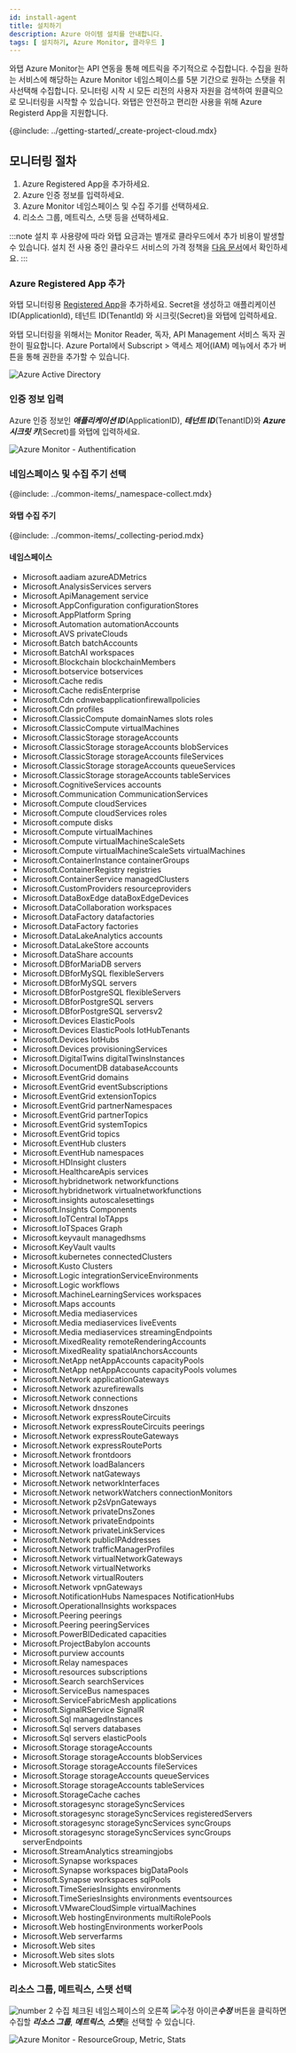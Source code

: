 ```yaml
---
id: install-agent
title: 설치하기
description: Azure 아이템 설치를 안내합니다.
tags: [ 설치하기, Azure Monitor, 클라우드 ]
---
```



와탭 Azure Monitor는 API 연동을 통해 메트릭을 주기적으로 수집합니다. 수집을 원하는 서비스에 해당하는 Azure Monitor 네임스페이스를 5분 기간으로 원하는 스탯을 취사선택해 수집합니다. 모니터링 시작 시 모든 리전의 사용자 자원을 검색하여 원클릭으로 모니터링을 시작할 수 있습니다. 와탭은 안전하고 편리한 사용을 위해 Azure Registerd App을 지원합니다.

{@include: ../getting-started/_create-project-cloud.mdx}

## 모니터링 절차

<!-- 
1. 사용자 와탭 콘솔에서 인티그레이션 프로젝트를 Azure Monitor 사용 상태로 생성하세요. 
-->

1. Azure Registered App을 추가하세요.
1. Azure 인증 정보를 입력하세요.
1. Azure Monitor 네임스페이스 및 수집 주기를 선택하세요.
1. 리소스 그룹, 메트릭스, 스탯 등을 선택하세요.

:::note
설치 후 사용량에 따라 와탭 요금과는 별개로 클라우드에서 추가 비용이 발생할 수 있습니다. 설치 전 사용 중인 클라우드 서비스의 가격 정책을 [다음 문서](https://azure.microsoft.com/ko-kr/pricing/details/monitor/)에서 확인하세요.
:::

### Azure Registered App 추가

<!--  
와탭 모니터링용 [Registered App](https://portal.azure.com/#view/Microsoft_AAD_IAM/ActiveDirectoryMenuBlade/~/RegisteredApps)을 추가할 수 있습니다. Secret을 생성하고 Application ID, Tenant Id 와 Secret을 와탭에 입력하세요.
 
Monitoring Reader 역할(Role)을 지정하고 설치하기 버튼을 선택해 다음 세 가지 접속 정보를 입력하세요. 

-->

와탭 모니터링용 [Registered App](https://portal.azure.com/#view/Microsoft_AAD_IAM/ActiveDirectoryMenuBlade/~/RegisteredApps)을 추가하세요. Secret을 생성하고 애플리케이션 ID(ApplicationId), 테넌트 ID(TenantId) 와 시크릿(Secret)을 와탭에 입력하세요. 

와탭 모니터링을 위해서는 Monitor Reader, 독자, API Management 서비스 독자 권한이 필요합니다. Azure Portal에서 Subscript > 액세스 제어(IAM) 메뉴에서 추가 버튼을 통해 권한을 추가할 수 있습니다.

![Azure Active Directory](https://img.whatap.io/media/images/registeredapps.png)

### 인증 정보 입력

Azure 인증 정보인 ***애플리케이션 ID***(ApplicationID), ***테넌트 ID***(TenantID)와 ***Azure 시크릿 키***(Secret)를 와탭에 입력하세요.

![Azure Monitor - Authentification](https://img.whatap.io/media/images/whatap_azure_auth_dialog.png)

### 네임스페이스 및 수집 주기 선택
 
{@include: ../common-items/_namespace-collect.mdx} 

#### 와탭 수집 주기

{@include: ../common-items/_collecting-period.mdx} 

#### 네임스페이스

* Microsoft.aadiam azureADMetrics
* Microsoft.AnalysisServices servers
* Microsoft.ApiManagement service
* Microsoft.AppConfiguration configurationStores
* Microsoft.AppPlatform Spring
* Microsoft.Automation automationAccounts
* Microsoft.AVS privateClouds
* Microsoft.Batch batchAccounts
* Microsoft.BatchAI workspaces
* Microsoft.Blockchain blockchainMembers
* Microsoft.botservice botservices
* Microsoft.Cache redis
* Microsoft.Cache redisEnterprise
* Microsoft.Cdn cdnwebapplicationfirewallpolicies
* Microsoft.Cdn profiles
* Microsoft.ClassicCompute domainNames slots roles
* Microsoft.ClassicCompute virtualMachines
* Microsoft.ClassicStorage storageAccounts
* Microsoft.ClassicStorage storageAccounts blobServices
* Microsoft.ClassicStorage storageAccounts fileServices
* Microsoft.ClassicStorage storageAccounts queueServices
* Microsoft.ClassicStorage storageAccounts tableServices
* Microsoft.CognitiveServices accounts
* Microsoft.Communication CommunicationServices
* Microsoft.Compute cloudServices
* Microsoft.Compute cloudServices roles
* Microsoft.compute disks
* Microsoft.Compute virtualMachines
* Microsoft.Compute virtualMachineScaleSets
* Microsoft.Compute virtualMachineScaleSets virtualMachines
* Microsoft.ContainerInstance containerGroups
* Microsoft.ContainerRegistry registries
* Microsoft.ContainerService managedClusters
* Microsoft.CustomProviders resourceproviders
* Microsoft.DataBoxEdge dataBoxEdgeDevices
* Microsoft.DataCollaboration workspaces
* Microsoft.DataFactory datafactories
* Microsoft.DataFactory factories
* Microsoft.DataLakeAnalytics accounts
* Microsoft.DataLakeStore accounts
* Microsoft.DataShare accounts
* Microsoft.DBforMariaDB servers
* Microsoft.DBforMySQL flexibleServers
* Microsoft.DBforMySQL servers
* Microsoft.DBforPostgreSQL flexibleServers
* Microsoft.DBforPostgreSQL servers
* Microsoft.DBforPostgreSQL serversv2
* Microsoft.Devices ElasticPools
* Microsoft.Devices ElasticPools IotHubTenants
* Microsoft.Devices IotHubs
* Microsoft.Devices provisioningServices
* Microsoft.DigitalTwins digitalTwinsInstances
* Microsoft.DocumentDB databaseAccounts
* Microsoft.EventGrid domains
* Microsoft.EventGrid eventSubscriptions
* Microsoft.EventGrid extensionTopics
* Microsoft.EventGrid partnerNamespaces
* Microsoft.EventGrid partnerTopics
* Microsoft.EventGrid systemTopics
* Microsoft.EventGrid topics
* Microsoft.EventHub clusters
* Microsoft.EventHub namespaces
* Microsoft.HDInsight clusters
* Microsoft.HealthcareApis services
* Microsoft.hybridnetwork networkfunctions
* Microsoft.hybridnetwork virtualnetworkfunctions
* Microsoft.insights autoscalesettings
* Microsoft.Insights Components
* Microsoft.IoTCentral IoTApps
* Microsoft.IoTSpaces Graph
* Microsoft.keyvault managedhsms
* Microsoft.KeyVault vaults
* Microsoft.kubernetes connectedClusters
* Microsoft.Kusto Clusters
* Microsoft.Logic integrationServiceEnvironments
* Microsoft.Logic workflows
* Microsoft.MachineLearningServices workspaces
* Microsoft.Maps accounts
* Microsoft.Media mediaservices
* Microsoft.Media mediaservices liveEvents
* Microsoft.Media mediaservices streamingEndpoints
* Microsoft.MixedReality remoteRenderingAccounts
* Microsoft.MixedReality spatialAnchorsAccounts
* Microsoft.NetApp netAppAccounts capacityPools
* Microsoft.NetApp netAppAccounts capacityPools volumes
* Microsoft.Network applicationGateways
* Microsoft.Network azurefirewalls
* Microsoft.Network connections
* Microsoft.Network dnszones
* Microsoft.Network expressRouteCircuits
* Microsoft.Network expressRouteCircuits peerings
* Microsoft.Network expressRouteGateways
* Microsoft.Network expressRoutePorts
* Microsoft.Network frontdoors
* Microsoft.Network loadBalancers
* Microsoft.Network natGateways
* Microsoft.Network networkInterfaces
* Microsoft.Network networkWatchers connectionMonitors
* Microsoft.Network p2sVpnGateways
* Microsoft.Network privateDnsZones
* Microsoft.Network privateEndpoints
* Microsoft.Network privateLinkServices
* Microsoft.Network publicIPAddresses
* Microsoft.Network trafficManagerProfiles
* Microsoft.Network virtualNetworkGateways
* Microsoft.Network virtualNetworks
* Microsoft.Network virtualRouters
* Microsoft.Network vpnGateways
* Microsoft.NotificationHubs Namespaces NotificationHubs
* Microsoft.OperationalInsights workspaces
* Microsoft.Peering peerings
* Microsoft.Peering peeringServices
* Microsoft.PowerBIDedicated capacities
* Microsoft.ProjectBabylon accounts
* Microsoft.purview accounts
* Microsoft.Relay namespaces
* Microsoft.resources subscriptions
* Microsoft.Search searchServices
* Microsoft.ServiceBus namespaces
* Microsoft.ServiceFabricMesh applications
* Microsoft.SignalRService SignalR
* Microsoft.Sql managedInstances
* Microsoft.Sql servers databases
* Microsoft.Sql servers elasticPools
* Microsoft.Storage storageAccounts
* Microsoft.Storage storageAccounts blobServices
* Microsoft.Storage storageAccounts fileServices
* Microsoft.Storage storageAccounts queueServices
* Microsoft.Storage storageAccounts tableServices
* Microsoft.StorageCache caches
* Microsoft.storagesync storageSyncServices
* Microsoft.storagesync storageSyncServices registeredServers
* Microsoft.storagesync storageSyncServices syncGroups
* Microsoft.storagesync storageSyncServices syncGroups serverEndpoints
* Microsoft.StreamAnalytics streamingjobs
* Microsoft.Synapse workspaces
* Microsoft.Synapse workspaces bigDataPools
* Microsoft.Synapse workspaces sqlPools
* Microsoft.TimeSeriesInsights environments
* Microsoft.TimeSeriesInsights environments eventsources
* Microsoft.VMwareCloudSimple virtualMachines
* Microsoft.Web hostingEnvironments multiRolePools
* Microsoft.Web hostingEnvironments workerPools
* Microsoft.Web serverfarms
* Microsoft.Web sites
* Microsoft.Web sites slots
* Microsoft.Web staticSites

### 리소스 그룹, 메트릭스, 스탯 선택

![number 2](/img/number-02.png) 수집 체크된 네임스페이스의 오른쪽 ![수정 아이콘](/img/ico-edit.svg)***수정*** 버튼을 클릭하면 수집할 ***리소스 그룹***, ***메트릭스***, ***스탯***을 선택할 수 있습니다.

![Azure Monitor - ResourceGroup, Metric, Stats](https://img.whatap.io/media/images/whatap_azure_resourcegroup_dialog.png) 